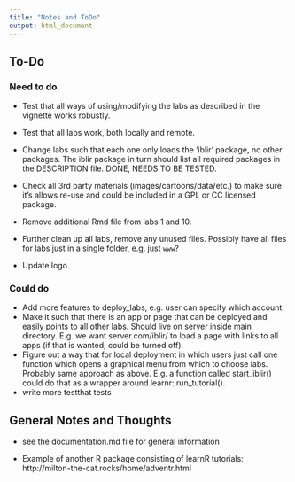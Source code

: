```yaml
---
title: "Notes and ToDo"
output: html_document
---
```


## To-Do

### Need to do

* Test that all ways of using/modifying the labs as described in the vignette works robustly.
* Test that all labs work, both locally and remote.

* Change labs such that each one only loads the 'iblir' package, no other packages. 
The iblir package in turn should list all required packages in the DESCRIPTION file.
DONE, NEEDS TO BE TESTED.

* Check all 3rd party materials (images/cartoons/data/etc.) to make sure it's allows re-use and could be included in a GPL or CC licensed package. 
* Remove additional Rmd file from labs 1 and 10.
* Further clean up all labs, remove any unused files. Possibly have all files for labs just in a single folder, e.g. just `www`? 
* Update logo


### Could do

* Add more features to deploy_labs, e.g. user can specify which account.
* Make it such that there is an app or page that can be deployed and easily points to all other labs. Should live on server inside main directory. E.g. we want server.com/iblir/ to load a page with links to all apps (if that is wanted, could be turned off).
* Figure out a way that for local deployment in which users just call one function which opens a graphical menu from which to choose labs. Probably same approach as above. E.g. a function called start_iblir() could do that as a wrapper around learnr::run_tutorial().
* write more testthat tests


## General Notes and Thoughts

* see the documentation.md file for general information

* Example of another R package consisting of learnR tutorials:
http://milton-the-cat.rocks/home/adventr.html




